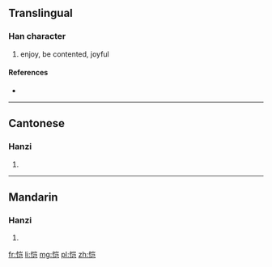 {{also|愷}}
==Translingual==

===Han character===
{{Han char|rn=61|rad=心|as=06|sn=9|four=|canj=心山尸山 (PUSU)}}

# enjoy, be contented, joyful

====References====
* {{Han ref|kx=0386.161|hdz=42296.030|uh=607A|ud=24698}}

----

==Cantonese==

===Hanzi===
{{yue-hanzi|jyut=|y=hoi2|tra=愷}}

# {{defn|lang=yue|sort=心06}}

----

==Mandarin==

===Hanzi===
{{cmn-hanzi|tra=愷|pin=[[kǎi]] ([[kai3]])|wg=k'ai<sup>3</sup>}}

# {{defn|lang=cmn|sort=心06}}

[[fr:恺]]
[[li:恺]]
[[mg:恺]]
[[pl:恺]]
[[zh:恺]]